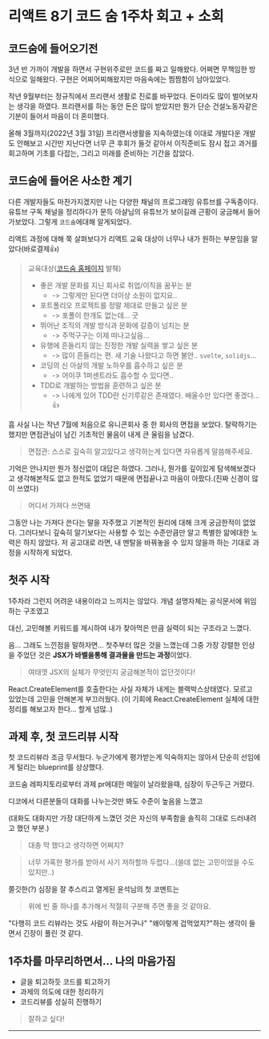 
<HeadPost title='코드 숨 1주차' createdDate='2022-05-08' updatedDate='2022-05-10' />


# 리액트 8기 코드 숨 1주차 회고 + 소회

## 코드숨에 들어오기전

3년 반 가까이 개발을 하면서 구현위주로만 코드를 짜고 일해왔다. 
어쩌면 무책임한 방식으로 일해왔다.
구현은 어찌어찌해왔지만 마음속에는 찜찜함이 남아있었다.

작년 9월부터는 정규직에서 프리랜서 생활로 진로를 바꾸었다.
돈이라도 많이 벌어보자는 생각을 하였다.
프리랜서를 하는 동안 돈은 많이 받았지만 뭔가 단순 건설노동자같은 기분이 들어서 마음이 더 혼미했다.

올해 3월까지(2022년 3월 31일) 프리랜서생활을 지속하였는데 이대로 개발다운 개발도 안해보고 시간만 지난다면
너무 큰 후회가 들것 같아서 이직준비도 잠시 접고 과거를 회고하며 기초를 다잡는, 그리고 미래를 준비하는 기간을 잡았다.

## 코드숨에 들어온 사소한 계기

다른 개발자들도 마찬가지겠지만 나는 다양한 채널의 프로그래밍 유튜브를 구독중이다.
유튜브 구독 채널을 정리하다가 문득 아샬님의 유튜브가 보이길래 근황이 궁금해서 들어가보았다.
그렇게 `코드숨`에대해 알게되었다.

리액트 과정에 대해 쭉 살펴보다가 리액트 교육 대상이 너무나 내가 원하는 부분임을 알았다(바로결제👍)

  > 교육대상([코드숨 홈페이지](https://www.codesoom.com/courses/react) 발췌)
  > - 좋은 개발 문화를 지닌 회사로 취업/이직을 꿈꾸는 분
  >   - -> 그렇게만 된다면 더이상 소원이 없지요..
  > - 포트폴리오 프로젝트를 정말 제대로 만들고 싶은 분 
  >   - -> 포폴이 한개도 없는데... 굿
  > - 뛰어난 조직의 개발 방식과 문화에 갈증이 넘치는 분 
  >   - -> 주먹구구는 이제 떠나고싶음...
  > - 유행에 흔들리지 않는 진정한 개발 실력을 쌓고 싶은 분 
  >   - -> 많이 흔들리는 편. 새 기술 나왔다고 하면 불안.. `svelte`, `solidjs`...
  > - 코딩의 신 아샬의 개발 노하우를 흡수하고 싶은 분 
  >   - -> 어이쿠 1퍼센트라도 흡수할 수 있다면..
  > - TDD로 개발하는 방법을 훈련하고 싶은 분 
  >   - -> 나에게 있어 TDD란 신기루같은 존재였다. 배울수만 있다면 좋겠다...👍

흠 사실 나는 작년 7월에 처음으로 유니콘회사 중 한 회사의 면접을 보았다. 탈락하기는 했지만 면접관님이 남긴 기초적인 물음이 내게 큰 울림을 남겼다.
> 면접관: 스스로 깊숙히 알고있다고 생각하는게 있다면 자유롭게 말씀해주세요.

기억은 안나지만 뭔가 정신없이 대답은 하였다.
그러나,
뭔가를 깊이있게 탐색해보겠다고 생각해본적도 없고 한적도 없었기 때문에 면접끝나고 마음이 아팠다.(진짜 신경이 많이 쓰였다)

> 어디서 가져다 쓰면돼

그동안 나는 가져다 쓴다는 말을 자주했고 기본적인 원리에 대해 크게 궁금한적이 없었다. 
그러다보니 깊숙히 알기보다는 사용할 수 있는 수준만큼만 알고 특별한 앎에대한 노력은 하지 않았다.
저 공고대로 라면, 내 멘탈을 바꿔놓을 수 있지 않을까 하는 기대로 과정을 시작하게 되었다.

## 첫주 시작

1주차라 그런지 어려운 내용이라고 느끼지는 않았다. 개념 설명자체는 공식문서에 위임하는 구조였고 

대신, 고민해볼 키워드를 제시하여 내가 찾아먹은 만큼 실력이 되는 구조라고 느꼈다.

음... 그래도 느낀점을 말하자면... 첫주부터 많은 것을 느꼈는데 그중 가장 강렬한 인상을 주었던 것은 **JSX가 바벨을통해 결과물을 만드는 과정**이었다.

> 여태껏 JSX의 실체가 무엇인지 궁금해본적이 없던것이다!

React.CreateElement를 호출한다는 사실 자체가 내게는 블랙박스상태였다. 모르고 있었는데 고민을 안해본게 부끄러웠다.
(이 기회에 React.CreateElement 실체에 대한 정리를 해보고자 한다... 할게 넘많..)

## 과제 후, 첫 코드리뷰 시작

첫 코드리뷰라 조금 무서웠다. 누군가에게 평가받는게 익숙하지는 않아서 단순히 선임에게 털리는 blueprint를 상상했다.

코드숨 레파지토리로부터 과제 pr에대한 메일이 날라왔을때, 심장이 두근두근 거렸다.

디코에서 다른분들이 대화를 나누는것만 봐도 수준이 높음을 느꼈고

(대화도 대화지만 가장 대단하게 느꼈던 것은 자신의 부족함을 솔직히 그대로 드러내려고 했던 부분.)

> 대충 막 했다고 생각하면 어쩌지?

> 너무 가혹한 평가를 받아서 사기 저하할까 두렵다...(쓸데 없는 고민이었을 수도 있지만..)

쫄깃한(?) 심장을 잘 추스리고 열게된 윤석님의 첫 코멘트는

> 위에 빈 줄 하나를 추가해서 적절히 구분해 주면 좋을 것 같아요.

"다행히 코드 리뷰라는 것도 사람이 하는거구나" "왜이렇게 겁먹었지?"하는 생각이 들면서 긴장이 풀린 것 같다.

## 1주차를 마무리하면서... 나의 마음가짐

- 글을 퇴고하듯 코드를 퇴고하기
- 과제의 의도에 대한 정리하기
- 코드리뷰를 성실히 진행하기

> 잘하고 싶다!

---

